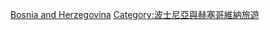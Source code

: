 {{Commons category|Visitor attractions in Bosnia and Herzegovina}}

[[Category:歐洲各國旅遊景點|Bosnia and Herzegovina]]
[[Category:波士尼亞與赫塞哥維納旅遊|Category:波士尼亞與赫塞哥維納旅遊]]